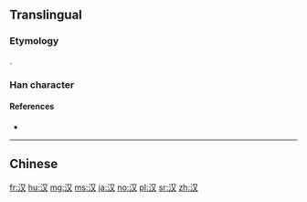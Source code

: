 {{also|漢}}
==Translingual==
{{stroke order}}

===Etymology===
{{Han simp|漢|f=𦰩|t=又}}.

===Han character===
{{Han char|rn=85|rad=水|as=02|sn=5|four=|canj=水水 (EE)|ids=⿰氵又}}

====References====
* {{Han ref|kx=0604.091|hdz=31549.080|uh=6C49|ud=27721}}

----

==Chinese==
{{zh-see|漢}}

[[fr:汉]]
[[hu:汉]]
[[mg:汉]]
[[ms:汉]]
[[ja:汉]]
[[no:汉]]
[[pl:汉]]
[[sr:汉]]
[[zh:汉]]